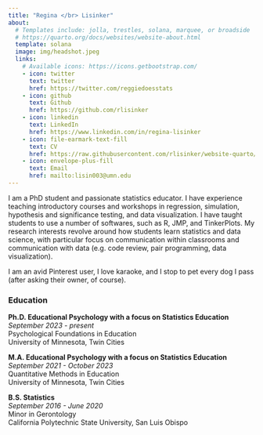 ```yaml
---
title: "Regina </br> Lisinker"
about:
  # Templates include: jolla, trestles, solana, marquee, or broadside
  # https://quarto.org/docs/websites/website-about.html
  template: solana
  image: img/headshot.jpeg
  links:
    # Available icons: https://icons.getbootstrap.com/
    - icon: twitter
      text: twitter
      href: https://twitter.com/reggiedoesstats
    - icon: github
      text: Github
      href: https://github.com/rlisinker
    - icon: linkedin
      text: LinkedIn
      href: https://www.linkedin.com/in/regina-lisinker
    - icon: file-earmark-text-fill
      text: CV
      href: https://raw.githubusercontent.com/rlisinker/website-quarto/main/files/RLisinker-CV-s2024.pdf
    - icon: envelope-plus-fill
      text: Email
      href: mailto:lisin003@umn.edu
---
```


I am a PhD student and passionate statistics educator. I have experience teaching introductory courses and workshops in regression, simulation, hypothesis and significance testing, and data visualization. I have taught students to use a number of softwares, such as R, JMP, and TinkerPlots. My research interests revolve around how students learn statistics and data science, with particular focus on communication within classrooms and communication with data (e.g. code review, pair programming, data visualization).

I am an avid Pinterest user, I love karaoke, and I stop to pet every dog I pass (after asking their owner, of course).

### Education
**Ph.D. Educational Psychology with a focus on Statistics Education**    
*September 2023 - present*   
Psychological Foundations in Education     
University of Minnesota, Twin Cities

**M.A. Educational Psychology with a focus on Statistics Education**   
*September 2021 - October 2023*   
Quantitative Methods in Education      
University of Minnesota, Twin Cities

**B.S. Statistics**  
*September 2016 - June 2020*    
Minor in Gerontology     
California Polytechnic State University, San Luis Obispo